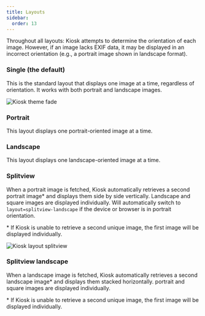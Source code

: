 ```yaml
---
title: Layouts
sidebar:
  order: 13
---
```




<Aside type="note">
Throughout all layouts: Kiosk attempts to determine the orientation of each image. However, if an image lacks EXIF data, it may be displayed in an incorrect orientation (e.g., a portrait image shown in landscape format).
</Aside>

<Settings
    config="layout"
    env="KIOSK_LAYOUT"
    url="layout"
    value="single | portrait | landscape | splitview | splitview-landscape"
    defaultValue="single"
/>


### Single (the default)
This is the standard layout that displays one image at a time, regardless of orientation.
It works with both portrait and landscape images.

![Kiosk theme fade](../../../assets/theme-fade.jpeg)

### Portrait
This layout displays one portrait-oriented image at a time.

### Landscape
This layout displays one landscape-oriented image at a time.

### Splitview
When a portrait image is fetched, Kiosk automatically retrieves a second portrait image\* and displays them side by side vertically. Landscape and square images are displayed individually. Will automatically switch to `layout=splitview-landscape` if the device or browser is in portrait orientation.

\* If Kiosk is unable to retrieve a second unique image, the first image will be displayed individually.

![Kiosk layout splitview](../../../assets/layout-splitview.jpg)

### Splitview landscape
When a landscape image is fetched, Kiosk automatically retrieves a second landscape image\* and displays them stacked horizontally. portrait and square images are displayed individually.

\* If Kiosk is unable to retrieve a second unique image, the first image will be displayed individually.
